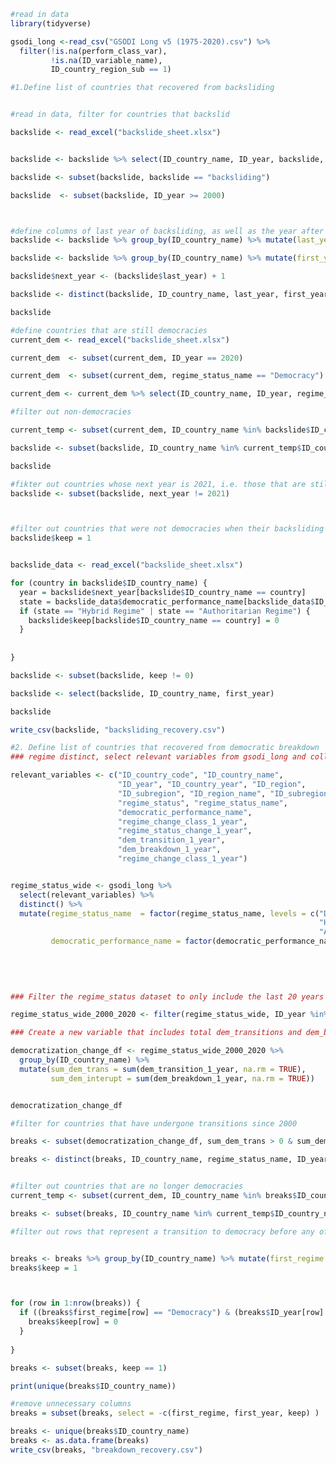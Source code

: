 
```r
#read in data
library(tidyverse)

gsodi_long <-read_csv("GSODI Long v5 (1975-2020).csv") %>% 
  filter(!is.na(perform_class_var),
         !is.na(ID_variable_name),
         ID_country_region_sub == 1)
```


```r
#1.Define list of countries that recovered from backsliding


#read in data, filter for countries that backslid

backslide <- read_excel("backslide_sheet.xlsx")


backslide <- backslide %>% select(ID_country_name, ID_year, backslide, regime_status_name)

backslide <- subset(backslide, backslide == "backsliding")

backslide  <- subset(backslide, ID_year >= 2000)



#define columns of last year of backsliding, as well as the year after that
backslide <- backslide %>% group_by(ID_country_name) %>% mutate(last_year = max(ID_year)) %>% ungroup

backslide <- backslide %>% group_by(ID_country_name) %>% mutate(first_year = min(ID_year)) %>% ungroup

backslide$next_year <- (backslide$last_year) + 1

backslide <- distinct(backslide, ID_country_name, last_year, first_year, next_year, regime_status_name)

backslide
```




```r
#define countries that are still democracies
current_dem <- read_excel("backslide_sheet.xlsx")

current_dem  <- subset(current_dem, ID_year == 2020)

current_dem  <- subset(current_dem, regime_status_name == "Democracy")

current_dem <- current_dem %>% select(ID_country_name, ID_year, regime_status_name)

```

```r
#filter out non-democracies

current_temp <- subset(current_dem, ID_country_name %in% backslide$ID_country_name)

backslide <- subset(backslide, ID_country_name %in% current_temp$ID_country_name)

backslide
```
```r

#fikter out countries whose next year is 2021, i.e. those that are still backsliding
backslide <- subset(backslide, next_year != 2021)



#filter out countries that were not democracies when their backsliding ended
backslide$keep = 1


backslide_data <- read_excel("backslide_sheet.xlsx")

for (country in backslide$ID_country_name) {
  year = backslide$next_year[backslide$ID_country_name == country]
  state = backslide_data$democratic_performance_name[backslide_data$ID_year == year & backslide_data$ID_country_name == country]
  if (state == "Hybrid Regime" | state == "Authoritarian Regime") {
    backslide$keep[backslide$ID_country_name == country] = 0
  }
  
  
}

backslide <- subset(backslide, keep != 0)

backslide <- select(backslide, ID_country_name, first_year)

backslide

write_csv(backslide, "backsliding_recovery.csv")


```


```r
#2. Define list of countries that recovered from democratic breakdown
### regime distinct, select relevant variables from gsodi_long and collapse to a regime dataset

relevant_variables <- c("ID_country_code", "ID_country_name",
                        "ID_year", "ID_country_year", "ID_region", 
                        "ID_subregion", "ID_region_name", "ID_subregion_name", 
                        "regime_status", "regime_status_name",
                        "democratic_performance_name",
                        "regime_change_class_1_year",
                        "regime_status_change_1_year",
                        "dem_transition_1_year",
                        "dem_breakdown_1_year",
                        "regime_change_class_1_year")


regime_status_wide <- gsodi_long %>%  
  select(relevant_variables) %>%
  distinct() %>%
  mutate(regime_status_name  = factor(regime_status_name, levels = c("Democracy",
                                                                     "Hybrid Regime",
                                                                     "Authoritarian Regime")),
         democratic_performance_name = factor(democratic_performance_name, levels = c("High performing democracy", 
                                                                                      "Mid-range performing democracy", 
                                                                                      "Weak democracy",
                                                                                      "Hybrid Regime",
                                                                                      "Authoritarian Regime")))
```




```r

### Filter the regime_status dataset to only include the last 20 years

regime_status_wide_2000_2020 <- filter(regime_status_wide, ID_year %in% 2000:2020)

### Create a new variable that includes total dem_transitions and dem_breakdowns

democratization_change_df <- regime_status_wide_2000_2020 %>% 
  group_by(ID_country_name) %>% 
  mutate(sum_dem_trans = sum(dem_transition_1_year, na.rm = TRUE),
         sum_dem_interupt = sum(dem_breakdown_1_year, na.rm = TRUE))


democratization_change_df

```






```r
#filter for countries that have undergone transitions since 2000

breaks <- subset(democratization_change_df, sum_dem_trans > 0 & sum_dem_interupt > 0 & regime_status_change_1_year != 0)

breaks <- distinct(breaks, ID_country_name, regime_status_name, ID_year, regime_status_change_1_year)



```


```r
#filter out countries that are no longer democracies
current_temp <- subset(current_dem, ID_country_name %in% breaks$ID_country_name)

breaks <- subset(breaks, ID_country_name %in% current_temp$ID_country_name)

```




```r



#filter out rows that represent a transition to democracy before any of the decline, we want to start at the decline


breaks <- breaks %>% group_by(ID_country_name) %>% mutate(first_regime = first(regime_status_name), first_year = min(ID_year)) %>% ungroup()
breaks$keep = 1



for (row in 1:nrow(breaks)) {
  if ((breaks$first_regime[row] == "Democracy") & (breaks$ID_year[row] == breaks$first_year[row]) ){
    breaks$keep[row] = 0
  }
  
}

breaks <- subset(breaks, keep == 1)

print(unique(breaks$ID_country_name))


```



```r
#remove unnecessary columns
breaks = subset(breaks, select = -c(first_regime, first_year, keep) )

breaks <- unique(breaks$ID_country_name)
breaks <- as.data.frame(breaks)
write_csv(breaks, "breakdown_recovery.csv")


```

